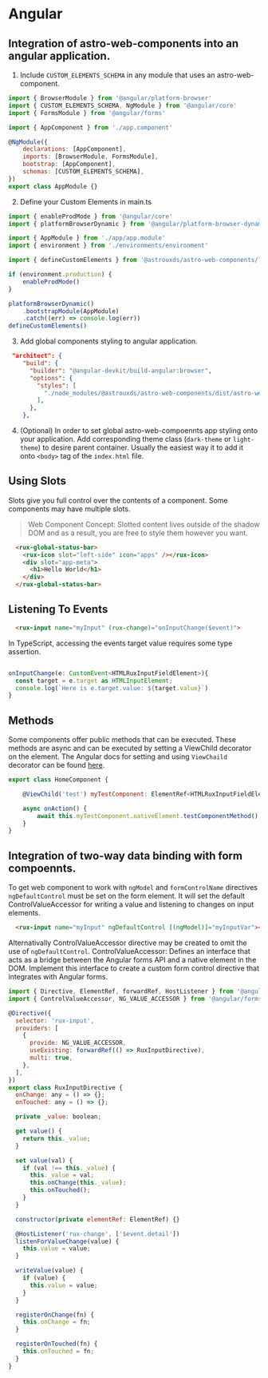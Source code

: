 
<Meta title="Astro UXDS/Welcome/Angular" />

# Angular

## Integration of astro-web-components into an angular application.

1. Include `CUSTOM_ELEMENTS_SCHEMA` in any module that uses an astro-web-component.

```js
import { BrowserModule } from '@angular/platform-browser'
import { CUSTOM_ELEMENTS_SCHEMA, NgModule } from '@angular/core'
import { FormsModule } from '@angular/forms'

import { AppComponent } from './app.component'

@NgModule({
    declarations: [AppComponent],
    imports: [BrowserModule, FormsModule],
    bootstrap: [AppComponent],
    schemas: [CUSTOM_ELEMENTS_SCHEMA],
})
export class AppModule {}
```

2. Define your Custom Elements in main.ts

```js
import { enableProdMode } from '@angular/core'
import { platformBrowserDynamic } from '@angular/platform-browser-dynamic'

import { AppModule } from './app/app.module'
import { environment } from './environments/environment'

import { defineCustomElements } from '@astrouxds/astro-web-components/loader'

if (environment.production) {
    enableProdMode()
}

platformBrowserDynamic()
    .bootstrapModule(AppModule)
    .catch((err) => console.log(err))
defineCustomElements()
```

3. Add global components styling to angular application.

```json
 "architect": {
    "build": {
      "builder": "@angular-devkit/build-angular:browser",
      "options": {
        "styles": [
          "./node_modules/@astrouxds/astro-web-components/dist/astro-web-components/astro-web-components.css",
        ],
      },
    },
```

4. (Optional) In order to set global astro-web-compoennts app styling onto your application.
Add corresponding theme class (`dark-theme` or `light-theme`) to desire parent container.
Usually the easiest way it to add it onto `<body>` tag of the `index.html` file.

## Using Slots

Slots give you full control over the contents of a component. Some components may have multiple slots.

> Web Component Concept:
> Slotted content lives outside of the shadow DOM and as a result, you are free to style them however you want.

```html
  <rux-global-status-bar>
    <rux-icon slot="left-side" icon="apps" /></rux-icon>
    <div slot="app-meta">
      <h1>Hello World</h1>
    </div>
  </rux-global-status-bar>
```

## Listening To Events

```html
  <rux-input name="myInput" (rux-change)="onInputChange($event)">
```

In TypeScript, accessing the events target value requires some type assertion.

```js

onInputChange(e: CustomEvent<HTMLRuxInputFieldElement>){
  const target = e.target as HTMLInputElement;
  console.log(`Here is e.target.value: ${target.value}`)
}
```

## Methods

Some components offer public methods that can be executed. These methods are async and can be executed by setting a ViewChild decorator on the element.
The Angular docs for setting and using `ViewChaild` decorator can be found [here](https://angular.io/api/core/ViewChild).

```js
export class HomeComponent {

    @ViewChild('test') myTestComponent: ElementRef<HTMLRuxInputFieldElement>;

    async onAction() {
        await this.myTestComponent.nativeElement.testComponentMethod();
    }
}
```


## Integration of two-way data binding with form compoennts.

To get web component to work with `ngModel` and `formControlName` directives `ngDefaultControl` must be set on the form element.
It will set the default ControlValueAccessor for writing a value and listening to changes on input elements.

```html
  <rux-input name="myInput" ngDefaultControl [(ngModel)]="myInputVar"></rux-input>
```

Alternativally ControlValueAccessor directive may be created to omit the use of `ngDefaultControl`.
ControlValueAccessor: Defines an interface that acts as a bridge between the Angular forms API and a native element in the DOM. Implement this interface to create a custom form control directive that integrates with Angular forms.

```js
import { Directive, ElementRef, forwardRef, HostListener } from '@angular/core';
import { ControlValueAccessor, NG_VALUE_ACCESSOR } from '@angular/forms';

@Directive({
  selector: 'rux-input',
  providers: [
    {
      provide: NG_VALUE_ACCESSOR,
      useExisting: forwardRef(() => RuxInputDirective),
      multi: true,
    },
  ],
})
export class RuxInputDirective {
  onChange: any = () => {};
  onTouched: any = () => {};

  private _value: boolean;

  get value() {
    return this._value;
  }

  set value(val) {
    if (val !== this._value) {
      this._value = val;
      this.onChange(this._value);
      this.onTouched();
    }
  }

  constructor(private elementRef: ElementRef) {}

  @HostListener('rux-change', ['$event.detail'])
  listenForValueChange(value) {
    this.value = value;
  }

  writeValue(value) {
    if (value) {
      this.value = value;
    }
  }

  registerOnChange(fn) {
    this.onChange = fn;
  }

  registerOnTouched(fn) {
    this.onTouched = fn;
  }
}
```
